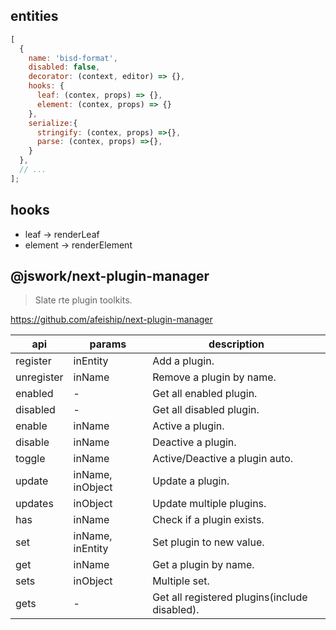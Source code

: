 
<Meta title="Example/08-plugins" />

## entities
```js
[
  {
    name: 'bisd-format',
    disabled: false,
    decorator: (context, editor) => {},
    hooks: {
      leaf: (contex, props) => {},
      element: (contex, props) => {}
    },
    serialize:{
      stringify: (contex, props) =>{},
      parse: (contex, props) =>{},
    }
  },
  // ...
];
```

## hooks
- leaf -> renderLeaf
- element -> renderElement

## @jswork/next-plugin-manager
> Slate rte plugin toolkits.

https://github.com/afeiship/next-plugin-manager

| api        | params           | description                                   |
| ---------- | ---------------- | --------------------------------------------- |
| register   | inEntity         | Add a plugin.                                 |
| unregister | inName           | Remove a plugin by name.                      |
| enabled    | -                | Get all enabled plugin.                       |
| disabled   | -                | Get all disabled plugin.                      |
| enable     | inName           | Active a plugin.                              |
| disable    | inName           | Deactive a plugin.                            |
| toggle     | inName           | Active/Deactive a plugin auto.                |
| update     | inName, inObject | Update a plugin.                              |
| updates    | inObject         | Update multiple plugins.                      |
| has        | inName           | Check if a plugin exists.                     |
| set        | inName, inEntity | Set plugin to new value.                      |
| get        | inName           | Get a plugin by name.                         |
| sets       | inObject         | Multiple set.                                 |
| gets       | -                | Get all registered plugins(include disabled). |
